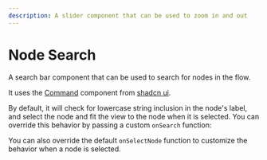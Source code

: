 ```yaml
---
description: A slider component that can be used to zoom in and out
---
```



# Node Search

A search bar component that can be used to search for nodes in the flow.

It uses the [Command](https://ui.shadcn.com/docs/components/command) component from [shadcn ui](https://ui.shadcn.com).

By default, it will check for lowercase string inclusion in the node's label, and 
select the node and fit the view to the node when it is selected.
You can override this behavior by passing a custom `onSearch` function: 

You can also override the default `onSelectNode` function to customize the behavior when a node is selected.

<UiComponentViewer id="node-search" />
